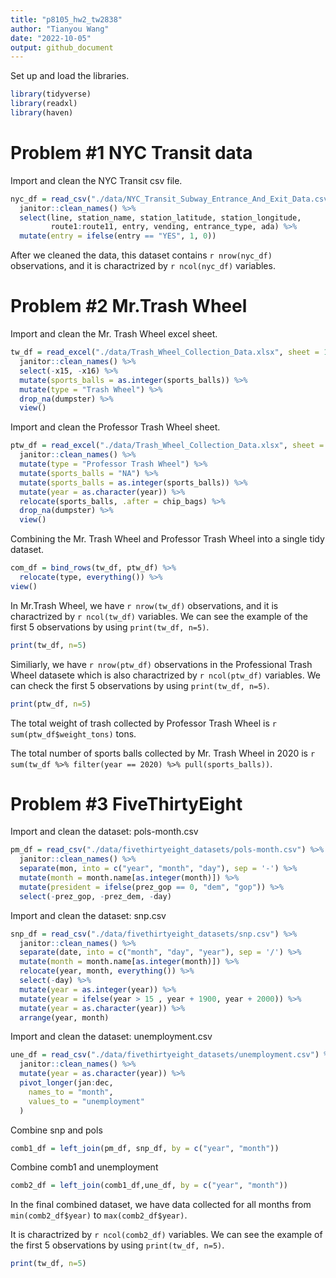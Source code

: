 ```yaml
---
title: "p8105_hw2_tw2838"
author: "Tianyou Wang"
date: "2022-10-05"
output: github_document
---
```


Set up and load the libraries.
```r
library(tidyverse)
library(readxl)
library(haven)
```


# **Problem #1 NYC Transit data**

Import and clean the NYC Transit csv file.

```r
nyc_df = read_csv("./data/NYC_Transit_Subway_Entrance_And_Exit_Data.csv") %>%
  janitor::clean_names() %>%
  select(line, station_name, station_latitude, station_longitude,
         route1:route11, entry, vending, entrance_type, ada) %>%
  mutate(entry = ifelse(entry == "YES", 1, 0))
```
After we cleaned the data, this dataset contains `r nrow(nyc_df)` observations, and it is charactrized by `r ncol(nyc_df)` variables.

# **Problem #2 Mr.Trash Wheel**

Import and clean the Mr. Trash Wheel excel sheet.

```r
tw_df = read_excel("./data/Trash_Wheel_Collection_Data.xlsx", sheet = 1, skip = 1) %>%
  janitor::clean_names() %>% 
  select(-x15, -x16) %>%
  mutate(sports_balls = as.integer(sports_balls)) %>% 
  mutate(type = "Trash Wheel") %>%
  drop_na(dumpster) %>%
  view()
```

Import and clean the Professor Trash Wheel sheet.

```r
ptw_df = read_excel("./data/Trash_Wheel_Collection_Data.xlsx", sheet = 2, skip = 1) %>%
  janitor::clean_names() %>%
  mutate(type = "Professor Trash Wheel") %>%
  mutate(sports_balls = "NA") %>%
  mutate(sports_balls = as.integer(sports_balls)) %>%
  mutate(year = as.character(year)) %>%
  relocate(sports_balls, .after = chip_bags) %>%
  drop_na(dumpster) %>%
  view()
```

Combining the Mr. Trash Wheel and Professor Trash Wheel into a single tidy dataset.

```r
com_df = bind_rows(tw_df, ptw_df) %>%
  relocate(type, everything()) %>%
view()
```


In Mr.Trash Wheel, we have `r nrow(tw_df)` observations, and it is charactrized by `r ncol(tw_df)` variables. We can see the example of the first 5 observations by using `print(tw_df, n=5)`. 

```r
print(tw_df, n=5)
```


Similiarly, we have `r nrow(ptw_df)` observations in the Professional Trash Wheel datasete which is also charactrized by `r ncol(ptw_df)` variables. We can check the first 5 observations by using `print(tw_df, n=5)`.
 
```r
print(ptw_df, n=5)
```


The total weight of trash collected by Professor Trash Wheel is `r sum(ptw_df$weight_tons)` tons.

The total number of sports balls collected by Mr. Trash Wheel in 2020 is `r sum(tw_df %>% filter(year == 2020) %>% pull(sports_balls))`.



# **Problem #3 FiveThirtyEight **

Import and clean the dataset: pols-month.csv

```r
pm_df = read_csv("./data/fivethirtyeight_datasets/pols-month.csv") %>% 
  janitor::clean_names() %>% 
  separate(mon, into = c("year", "month", "day"), sep = '-') %>%
  mutate(month = month.name[as.integer(month)]) %>%
  mutate(president = ifelse(prez_gop == 0, "dem", "gop")) %>%
  select(-prez_gop, -prez_dem, -day)
```

Import and clean the dataset: snp.csv

```r
snp_df = read_csv("./data/fivethirtyeight_datasets/snp.csv") %>% 
  janitor::clean_names() %>% 
  separate(date, into = c("month", "day", "year"), sep = '/') %>%
  mutate(month = month.name[as.integer(month)]) %>%
  relocate(year, month, everything()) %>%
  select(-day) %>%
  mutate(year = as.integer(year)) %>%
  mutate(year = ifelse(year > 15 , year + 1900, year + 2000)) %>%
  mutate(year = as.character(year)) %>%
  arrange(year, month)
```

Import and clean the dataset: unemployment.csv

```r
une_df = read_csv("./data/fivethirtyeight_datasets/unemployment.csv") %>% 
  janitor::clean_names() %>% 
  mutate(year = as.character(year)) %>%
  pivot_longer(jan:dec, 
    names_to = "month",
    values_to = "unemployment"
  )
```

Combine snp and pols
```r
comb1_df = left_join(pm_df, snp_df, by = c("year", "month")) 
```

Combine comb1 and unemployment
```r
comb2_df = left_join(comb1_df,une_df, by = c("year", "month")) 
```

In the final combined dataset, we have data collected for all months from `min(comb2_df$year)` to `max(comb2_df$year)`. 

It is charactrized by `r ncol(comb2_df)` variables. We can see the example of the first 5 observations by using `print(tw_df, n=5)`. 

```r
print(tw_df, n=5)
```
